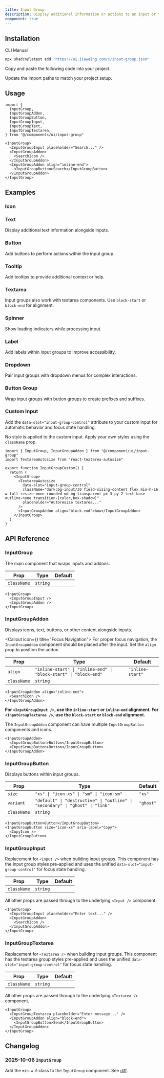 ```yaml
---
title: Input Group
description: Display additional information or actions to an input or textarea.
component: true
---
```



<ComponentPreview name="input-group-demo" className="[&_.preview]:p-4" />

## Installation

<CodeTabs>

<TabsList>
  <TabsTrigger value="cli">CLI</TabsTrigger>
  <TabsTrigger value="manual">Manual</TabsTrigger>
</TabsList>
<TabsContent value="cli">

```bash
npx shadcn@latest add "https://ui.jiaweing.com/c/input-group.json"
```

</TabsContent>

<TabsContent value="manual">

<Steps>

<Step>Copy and paste the following code into your project.</Step>

<ComponentSource name="input-group" title="components/ui/input-group.tsx" />

<Step>Update the import paths to match your project setup.</Step>

</Steps>

</TabsContent>

</CodeTabs>

## Usage

```tsx showLineNumbers
import {
  InputGroup,
  InputGroupAddon,
  InputGroupButton,
  InputGroupInput,
  InputGroupText,
  InputGroupTextarea,
} from "@/components/ui/input-group"
```

```tsx showLineNumbers
<InputGroup>
  <InputGroupInput placeholder="Search..." />
  <InputGroupAddon>
    <SearchIcon />
  </InputGroupAddon>
  <InputGroupAddon align="inline-end">
    <InputGroupButton>Search</InputGroupButton>
  </InputGroupAddon>
</InputGroup>
```

## Examples

### Icon

<ComponentPreview name="input-group-icon" className="[&_.preview]:p-4" />

### Text

Display additional text information alongside inputs.

<ComponentPreview name="input-group-text" className="[&_.preview]:p-4" />

### Button

Add buttons to perform actions within the input group.

<ComponentPreview name="input-group-button" className="[&_.preview]:p-4" />

### Tooltip

Add tooltips to provide additional context or help.

<ComponentPreview name="input-group-tooltip" className="[&_.preview]:p-4" />

### Textarea

Input groups also work with textarea components. Use `block-start` or `block-end` for alignment.

<ComponentPreview name="input-group-textarea" className="[&_.preview]:p-4" />

### Spinner

Show loading indicators while processing input.

<ComponentPreview name="input-group-spinner" className="[&_.preview]:p-4" />

### Label

Add labels within input groups to improve accessibility.

<ComponentPreview name="input-group-label" className="[&_.preview]:p-4" />

### Dropdown

Pair input groups with dropdown menus for complex interactions.

<ComponentPreview name="input-group-dropdown" className="[&_.preview]:p-4" />

### Button Group

Wrap input groups with button groups to create prefixes and suffixes.

<ComponentPreview
  name="input-group-button-group"
  className="[&_.preview]:p-4"
/>

### Custom Input

Add the `data-slot="input-group-control"` attribute to your custom input for automatic behavior and focus state handling.

No style is applied to the custom input. Apply your own styles using the `className` prop.

<ComponentPreview
  name="input-group-custom"
  className="!mb-4 [&_.preview]:p-4"
/>

```tsx showLineNumbers
import { InputGroup, InputGroupAddon } from "@/component/ui/input-group"
import TextareaAutosize from "react-textarea-autosize"

export function InputGroupCustom() {
  return (
    <InputGroup>
      <TextareaAutosize
        data-slot="input-group-control"
        className="dark:bg-input/30 field-sizing-content flex min-h-16 w-full resize-none rounded-md bg-transparent px-3 py-2 text-base outline-none transition-[color,box-shadow]"
        placeholder="Autoresize textarea..."
      />
      <InputGroupAddon align="block-end">how</InputGroupAddon>
    </InputGroup>
  )
}
```

## API Reference

### InputGroup

The main component that wraps inputs and addons.

| Prop        | Type     | Default |
| ----------- | -------- | ------- |
| `className` | `string` |         |

```tsx
<InputGroup>
  <InputGroupInput />
  <InputGroupAddon />
</InputGroup>
```

### InputGroupAddon

Displays icons, text, buttons, or other content alongside inputs.

<Callout icon={<IconInfoCircle />} title="Focus Navigation">
  For proper focus navigation, the `InputGroupAddon` component should be placed
  after the input. Set the `align` prop to position the addon.
</Callout>

| Prop        | Type                                                             | Default          |
| ----------- | ---------------------------------------------------------------- | ---------------- |
| `align`     | `"inline-start" \| "inline-end" \| "block-start" \| "block-end"` | `"inline-start"` |
| `className` | `string`                                                         |                  |

```tsx
<InputGroupAddon align="inline-end">
  <SearchIcon />
</InputGroupAddon>
```

**For `<InputGroupInput />`, use the `inline-start` or `inline-end` alignment. For `<InputGroupTextarea />`, use the `block-start` or `block-end` alignment.**

The `InputGroupAddon` component can have multiple `InputGroupButton` components and icons.

```tsx
<InputGroupAddon>
  <InputGroupButton>Button</InputGroupButton>
  <InputGroupButton>Button</InputGroupButton>
</InputGroupAddon>
```

### InputGroupButton

Displays buttons within input groups.

| Prop        | Type                                                                          | Default   |
| ----------- | ----------------------------------------------------------------------------- | --------- |
| `size`      | `"xs" \| "icon-xs" \| "sm" \| "icon-sm"`                                      | `"xs"`    |
| `variant`   | `"default" \| "destructive" \| "outline" \| "secondary" \| "ghost" \| "link"` | `"ghost"` |
| `className` | `string`                                                                      |           |

```tsx
<InputGroupButton>Button</InputGroupButton>
<InputGroupButton size="icon-xs" aria-label="Copy">
  <CopyIcon />
</InputGroupButton>
```

### InputGroupInput

Replacement for `<Input />` when building input groups. This component has the input group styles pre-applied and uses the unified `data-slot="input-group-control"` for focus state handling.

| Prop        | Type     | Default |
| ----------- | -------- | ------- |
| `className` | `string` |         |

All other props are passed through to the underlying `<Input />` component.

```tsx
<InputGroup>
  <InputGroupInput placeholder="Enter text..." />
  <InputGroupAddon>
    <SearchIcon />
  </InputGroupAddon>
</InputGroup>
```

### InputGroupTextarea

Replacement for `<Textarea />` when building input groups. This component has the textarea group styles pre-applied and uses the unified `data-slot="input-group-control"` for focus state handling.

| Prop        | Type     | Default |
| ----------- | -------- | ------- |
| `className` | `string` |         |

All other props are passed through to the underlying `<Textarea />` component.

```tsx
<InputGroup>
  <InputGroupTextarea placeholder="Enter message..." />
  <InputGroupAddon align="block-end">
    <InputGroupButton>Send</InputGroupButton>
  </InputGroupAddon>
</InputGroup>
```

## Changelog

### 2025-10-06 `InputGroup`

Add the `min-w-0` class to the `InputGroup` component. See [diff](https://github.com/jiaweing-ui/ui/pull/8341/files#diff-0e2ee95d0050ca4c5d82339df86c54e14a6739dc4638fdda0eec8f73aebc2da9).
